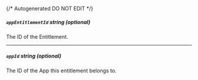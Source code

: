 {/* Autogenerated DO NOT EDIT  */}
##### `appEntitlementId` _string (optional)_
The ID of the Entitlement.

---
##### `appId` _string (optional)_
The ID of the App this entitlement belongs to.


